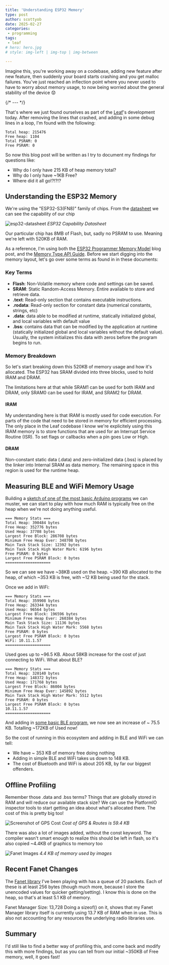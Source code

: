 ```yaml
---
title: 'Understanding ESP32 Memory'
type: post
author: scottyob
date: 2025-02-27
categories:
 - programming
tags:
 - leaf
# hero: hero.jpg 
# style: img-left | img-top | img-between

---
```


Imagine this, you're working away on a codebase, adding new feature after new feature, then suddenly your board
starts crashing and you get malloc failures.  You've just reached an inflection point where you never used to 
have to worry about memory usage, to now being worried about the general stability of the device 😟  

{/* --- */}

That's where we just found ourselves as part of the [Leaf](http://leafvario.com)'s development today.  After removing
the lines that crashed, and adding in some debug lines in a loop, I'm found with the following:

```
Total heap: 215476
Free heap: 1104
Total PSRAM: 0
Free PSRAM: 0
```

So now this blog post will be written as I try to document my findings for questions like:

* Why do I only have 215 KB of heap memory total?  
* Why do I only have ~1KB Free?  
* Where did it all go!?!?!?


## Understanding the ESP32 Memory

We're using the "ESP32-S3(FN8)" family of chips.  From the [datasheet](https://www.espressif.com/sites/default/files/documentation/esp32-s3_datasheet_en.pdf)
we can see the capability of our chip 

![esp32-datasheet](esp32-datasheet.png)
*ESP32 Capability Datasheet*

Our particular chip has 8MB of Flash, but, sadly no PSRAM to use.  Meaning we're left with 520KB of RAM.  

As a reference, I'm using both the [ESP32 Programmer Memory Model](https://developer.espressif.com/blog/esp32-programmers-memory-model/)
blog post, and the [Memory Type API Guide](https://docs.espressif.com/projects/esp-idf/en/latest/esp32/api-guides/memory-types.html#memory-types).  Before
we start digging into the memory layout, let's go over some terms as found in in these documents:

### Key Terms

* **Flash**: Non-Volatile memory where code and settings can be saved.
* **SRAM**: Static Random-Access Memory.  Entire available to store and retrieve data.
* **.text**: Read-only section that contains executable instructions.
* **.rodata**: Read-only section for constant data (numerical constants, strings, etc)
* **.data**: data able to be modified at runtime, statically initialized global, and local variables with default value
* **.bss**: contains data that can be modified by the application at runtime (statically initialized global and local variables without the default value). Usually, the system initializes this data with zeros before the program begins to run.


### Memory Breakdown

So let's start breaking down this 520KB of memory usage and how it's allocated.  The ESP32 has SRAM divided into three blocks, used
to hold IRAM and DRAM.  


<Memory />

The limitations here at that while SRAM1 can be used for both IRAM and DRAM, only SRAM0 can be used for IRAM, and SRAM2 for DRAM.

#### IRAM

My understanding here is that IRAM is mostly used for code execution.  For parts of the code that need to be stored in memory
for efficient processing.  The only place in the Leaf codebase I know we're explicitely using this IRAM memory is to store
functions that are used for an Interrupt Service Routine (ISR).  To set flags or callbacks when a pin goes Low or High.

#### DRAM

Non-constant static data (.data) and zero-initialized data (.bss) is placed by the linker into Internal SRAM as data memory. 
The remaining space in this region is used for the runtime heap.

## Measuring BLE and WiFi Memory Usage

Building a [sketch of one of the most basic Arduino programs](https://gist.github.com/scottyob/33991f2381b088f9421ecab43d2643ce)
 we can muster, we can start to play with how much RAM is typically free on the heap when we're not doing anything useful.

```
=== Memory Stats ===
Total Heap: 390484 bytes
Free Heap: 352776 bytes
Used Heap: 37708 bytes
Largest Free Block: 286708 bytes
Minimum Free Heap Ever: 348708 bytes
Main Task Stack Size: 12392 bytes
Main Task Stack High Water Mark: 6196 bytes
Free PSRAM: 0 bytes
Largest Free PSRAM Block: 0 bytes
====================
```

So we can see we have ~38KB used on the heap.  ~390 KB allocated to the heap, of which ~353 KB is free, with ~12 KB being used for the stack.

Once we add in WiFi:
```
=== Memory Stats ===
Total Heap: 359908 bytes
Free Heap: 263344 bytes
Used Heap: 96564 bytes
Largest Free Block: 196596 bytes
Minimum Free Heap Ever: 260384 bytes
Main Task Stack Size: 11136 bytes
Main Task Stack High Water Mark: 5568 bytes
Free PSRAM: 0 bytes
Largest Free PSRAM Block: 0 bytes
WiFi: 10.11.1.57
====================
```

Used goes up to ~96.5 KB.  About 58KB increase for the cost of just connecting to WiFi.  What about BLE?

```
=== Memory Stats ===
Total Heap: 320140 bytes
Free Heap: 148372 bytes
Used Heap: 171768 bytes
Largest Free Block: 86004 bytes
Minimum Free Heap Ever: 145892 bytes
Main Task Stack High Water Mark: 5512 bytes
Free PSRAM: 0 bytes
Largest Free PSRAM Block: 0 bytes
10.11.1.57
====================
```

And adding in [some basic BLE program](https://gist.github.com/scottyob/bb35ccc4771b44efb5a5f165689eece5), 
we now see an increase of ~ 75.5 KB.  Totalling ~172KB of Used now!

So the cost of running in this ecosystem and adding in BLE and WiFi we can tell:
* We have ~ 353 KB of memory free doing nothing
* Adding in simple BLE and WiFi takes us down to 148 KB.
* The cost of Bluetooth and WiFi is about 205 KB, by far our biggest offenders.

## Offline Profiling

Remember those .data and .bss terms?  Things that are globally stored in RAM and will reduce our available
stack size?  We can use the PlatformIO inspector tools to start getting an idea about what's allocated
there.  The cost of this is pretty big too!

![Screenshot of GPS Cost](GPS-cost.png)
*Cost of GPS & Routes is 59.4 KB*

There was also a lot of images added, without the const keyword.  The compiler wasn't smart enough to realize
this should be left in flash, so it's also copied ~4.4KB of graphics to memory too 

![Fanet Images](fanet-images.png)
*4.4 KB of memory used by images*

## Recent Fanet Changes

The [Fanet library](https://github.com/scottyob/fanet-plus/blob/main/src/fanetManager.h) I've been playing with 
has a queue of 20 packets.  Each of these is at least 256 bytes (though much more, because I store the unencoded 
values for quicker getting/setting).  I know this is done on the heap, so that's at least 5.1 KB of memory.

Fanet Manager Size: 13,728
Doing a sizeof() on it, shows that my Fanet Manager library itself is currently using 13.7 KB of RAM when in
use.  This is also not accounting for any resources the underlying radio libraries use.

## Summary

I'd still like to find a better way of profiling this, and come back and modify this with more findings, but 
as you can tell from our initial ~350KB of Free memory, well, it goes fast!